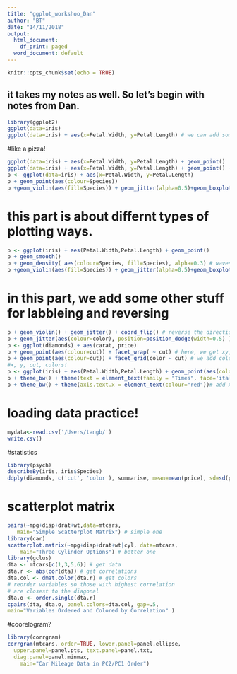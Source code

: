 ```yaml
---
title: "ggplot_workshoo_Dan"
author: "BT"
date: "14/11/2018"
output:
  html_document:
    df_print: paged
  word_document: default
---
```


```r
knitr::opts_chunk$set(echo = TRUE)
```

## it takes my notes as well. So let's begin with notes from Dan.

```r
library(ggplot2)
ggplot(data=iris)
ggplot(data=iris) + aes(x=Petal.Width, y=Petal.Length) # we can add some ylim
```
#like a pizza!
```r
ggplot(data=iris) + aes(x=Petal.Width, y=Petal.Length) + geom_point()
ggplot(data=iris) + aes(x=Petal.Width, y=Petal.Length) + geom_point() + geom_line()
p <- ggplot(data=iris) + aes(x=Petal.Width, y=Petal.Length)
p + geom_point(aes(colour=Species))
p +geom_violin(aes(fill=Species)) + geom_jitter(alpha=0.5)+geom_boxplot(width=0.1) # this is the best practice for violin add box add jitters
```
# this part is about differnt types of plotting ways.
```r
p <- ggplot(iris) + aes(Petal.Width,Petal.Length) + geom_point()
p + geom_smooth()
p + geom_density( aes(colour=Species, fill=Species), alpha=0.3) # waves, very important for imaging stuff!
p +geom_violin(aes(fill=Species)) + geom_jitter(alpha=0.5)+geom_boxplot(aes(fill=Species),width=0.1)
```
# in this part, we add some other stuff for labbleing and reversing
```r
p + geom_violin() + geom_jitter() + coord_flip() # reverse the direction
p + geom_jitter(aes(colour=color), position=position_dodge(width=0.5) )# note that position is inside of the AES!
p <- ggplot(diamonds) + aes(carat, price) 
p + geom_point(aes(colour=cut)) + facet_wrap( ~ cut) # here, we get xy, get cutm but also sperate samples as cut as well
p + geom_point(aes(colour=cut)) + facet_grid(color ~ cut) # we add color as well, so this is 4 dimensions plotting!
#x, y, cut, colors!
p <- ggplot(iris) + aes(Petal.Width,Petal.Length) + geom_point(aes(colour=Species)) 
p + theme_bw() + theme(text = element_text(family = "Times", face='italic', colour = "blue", size = 14)) # add italic names! I found it!
p + theme_bw() + theme(axis.text.x = element_text(colour="red"))# add x as red
```
# loading data practice!
```r
mydata<-read.csv('/Users/tangb/')
write.csv()
```
#statistics
```r
library(psych)
describeBy(iris, iris$Species)
ddply(diamonds, c('cut', 'color'), summarise, mean=mean(price), sd=sd(price) ) # to get needed informations
```
# scatterplot matrix
```r
pairs(~mpg+disp+drat+wt,data=mtcars, 
   main="Simple Scatterplot Matrix") # simple one
library(car)
scatterplot.matrix(~mpg+disp+drat+wt|cyl, data=mtcars,
  	main="Three Cylinder Options") # better one
library(gclus)
dta <- mtcars[c(1,3,5,6)] # get data 
dta.r <- abs(cor(dta)) # get correlations
dta.col <- dmat.color(dta.r) # get colors
# reorder variables so those with highest correlation
# are closest to the diagonal
dta.o <- order.single(dta.r) 
cpairs(dta, dta.o, panel.colors=dta.col, gap=.5,
main="Variables Ordered and Colored by Correlation" )
```
#coorelogram?
```r
library(corrgram)
corrgram(mtcars, order=TRUE, lower.panel=panel.ellipse,
  upper.panel=panel.pts, text.panel=panel.txt,
  diag.panel=panel.minmax, 
 	main="Car Mileage Data in PC2/PC1 Order")
```


























